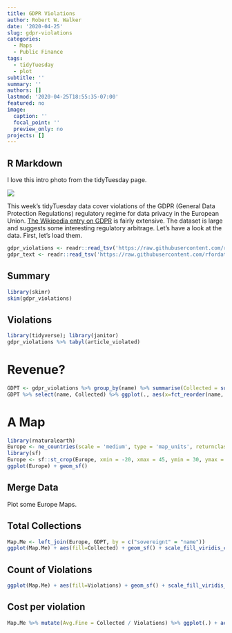 ---
title: GDPR Violations
author: Robert W. Walker
date: '2020-04-25'
slug: gdpr-violations
categories:
  - Maps
  - Public Finance
tags:
  - tidyTuesday
  - plot
subtitle: ''
summary: ''
authors: []
lastmod: '2020-04-25T18:55:35-07:00'
featured: no
image:
  caption: ''
  focal_point: ''
  preview_only: no
projects: []
---

## R Markdown

I love this intro photo from the tidyTuesday page.

![](https://camo.githubusercontent.com/0c831f8d61fee52c54b4edf861012ea51643195f/68747470733a2f2f776f726470726573732e736d6172746c6f6f6b2e636f6d2f77702d636f6e74656e742f75706c6f6164732f323031382f30312f676470722e706e67)

This week's tidyTuesday data cover violations of the GDPR (General Data Protection Regulations) regulatory regime for data privacy in the European Union.  [The Wikipedia entry on GDPR](https://en.wikipedia.org/wiki/General_Data_Protection_Regulation) is fairly extensive.  The dataset is large and suggests some interesting regulatory arbitrage.  Let's have a look at the data.  First, let's load them.

```{r}
gdpr_violations <- readr::read_tsv('https://raw.githubusercontent.com/rfordatascience/tidytuesday/master/data/2020/2020-04-21/gdpr_violations.tsv')
gdpr_text <- readr::read_tsv('https://raw.githubusercontent.com/rfordatascience/tidytuesday/master/data/2020/2020-04-21/gdpr_text.tsv')
```

## Summary


```{r}
library(skimr)
skim(gdpr_violations)
```

## Violations

```{r}
library(tidyverse); library(janitor)
gdpr_violations %>% tabyl(article_violated)
```

# Revenue?

```{r}
GDPT <- gdpr_violations %>% group_by(name) %>% summarise(Collected = sum(price), Violations = n())
GDPT %>% select(name, Collected) %>% ggplot(., aes(x=fct_reorder(name, Collected), y=Collected/1e7, fill=name)) + geom_col() + scale_fill_viridis_d() + coord_flip() + labs(x="Country", y="Total Fines Collected (in Millions)") + guides(fill=FALSE)
```

# A Map

```{r}
library(rnaturalearth)
Europe <- ne_countries(scale = 'medium', type = 'map_units', returnclass = 'sf', continent="Europe")
library(sf)
Europe <- sf::st_crop(Europe, xmin = -20, xmax = 45, ymin = 30, ymax = 73)
ggplot(Europe) + geom_sf()
```

## Merge Data

Plot some Europe Maps.

## Total Collections

```{r}
Map.Me <- left_join(Europe, GDPT, by = c("sovereignt" = "name"))
ggplot(Map.Me) + aes(fill=Collected) + geom_sf() + scale_fill_viridis_c()
```

## Count of Violations

```{r}
ggplot(Map.Me) + aes(fill=Violations) + geom_sf() + scale_fill_viridis_c()
```

## Cost per violation

```{r}
Map.Me %>% mutate(Avg.Fine = Collected / Violations) %>% ggplot(.) + aes(fill=Avg.Fine) + geom_sf() + labs(title="Average Fine per Violation") + scale_fill_viridis_c()
```

